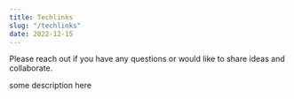```yaml
---
title: Techlinks
slug: "/techlinks"
date: 2022-12-15
---
```


Please reach out if you have any questions or would like to share ideas and collaborate.

<Flex>
   <Card 
    variant="primary" 
    image={server} 
    imageText="icon for digital resources" 
    title="Digital Resources"
    href="/resources"
    sx={{maxWidth: 500, }}>
         some description here 
    </Card>

</Flex>

